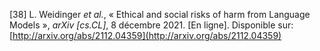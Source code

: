 \[38\]		L. Weidinger *et al.*, « Ethical and social risks of harm from Language Models », *arXiv \[cs.CL\]*, 8 décembre 2021\. \[En ligne\]. Disponible sur: [http://arxiv.org/abs/2112.04359](http://arxiv.org/abs/2112.04359)